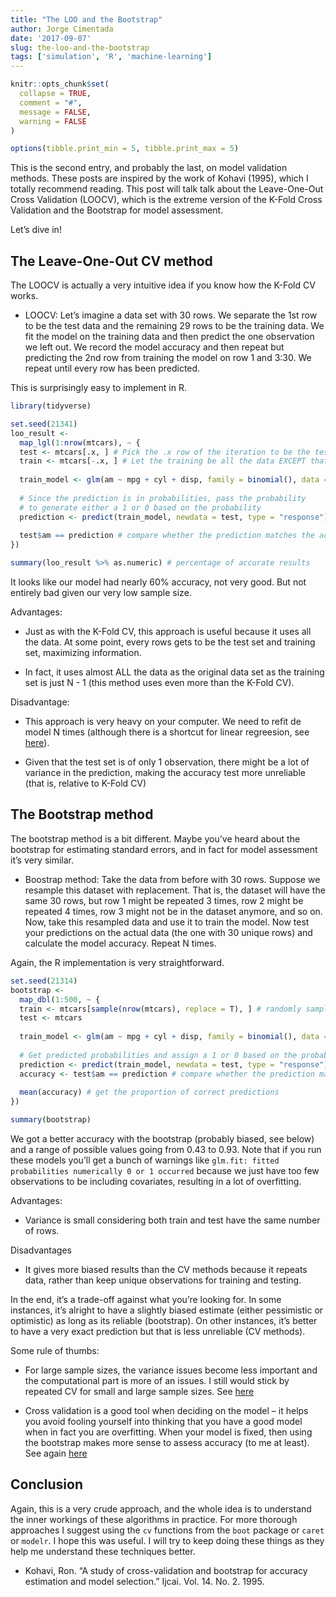 ```yaml
---
title: "The LOO and the Bootstrap"
author: Jorge Cimentada
date: '2017-09-07'
slug: the-loo-and-the-bootstrap
tags: ['simulation', 'R', 'machine-learning']
---
```


```r
knitr::opts_chunk$set(
  collapse = TRUE,
  comment = "#",
  message = FALSE,
  warning = FALSE
)

options(tibble.print_min = 5, tibble.print_max = 5)
```

This is the second entry, and probably the last, on model validation methods. These posts are inspired by the work of Kohavi (1995), which I totally recommend reading. This post will talk talk about the Leave-One-Out Cross Validation (LOOCV), which is the extreme version of the K-Fold Cross Validation and the Bootstrap for model assessment.

Let's dive in!

## The Leave-One-Out CV method

The LOOCV is actually a very intuitive idea if you know how the K-Fold CV works.

* LOOCV: Let's imagine a data set with 30 rows. We separate the 1st row to be the test data and the remaining 29 rows to be the training data. We fit the model on the training data and then predict the one observation we left out. We record the model accuracy and then repeat but predicting the 2nd row from training the model on row 1 and 3:30. We repeat until every row has been predicted.

This is surprisingly easy to implement in R.

```r
library(tidyverse)

set.seed(21341)
loo_result <-
  map_lgl(1:nrow(mtcars), ~ {
  test <- mtcars[.x, ] # Pick the .x row of the iteration to be the test
  train <- mtcars[-.x, ] # Let the training be all the data EXCEPT that row
  
  train_model <- glm(am ~ mpg + cyl + disp, family = binomial(), data = train) # Fit any model
  
  # Since the prediction is in probabilities, pass the probability
  # to generate either a 1 or 0 based on the probability
  prediction <- predict(train_model, newdata = test, type = "response") %>% rbinom(1, 1, .)
  
  test$am == prediction # compare whether the prediction matches the actual value
})

summary(loo_result %>% as.numeric) # percentage of accurate results
```

It looks like our model had nearly 60% accuracy, not very good. But not entirely bad given our very low sample size.

Advantages:

* Just as with the K-Fold CV, this approach is useful because it uses all the data. At some point, every rows gets to be the test set and training set, maximizing information.

* In fact, it uses almost ALL the data as the original data set as the training set is just N - 1 (this method uses even more than the K-Fold CV).

Disadvantage:

* This approach is very heavy on your computer. We need to refit de model N times (although there is a shortcut for linear regreesion, see [here](https://gerardnico.com/wiki/lang/r/cross_validation)).

* Given that the test set is of only 1 observation, there might be a lot of variance in the prediction, making the accuracy test more unreliable (that is, relative to K-Fold CV)

## The Bootstrap method

The bootstrap method is a bit different. Maybe you've heard about the bootstrap for estimating standard errors, and in fact for model assessment it’s very similar.

* Boostrap method: Take the data from before with 30 rows. Suppose we resample this dataset with replacement. That is, the dataset will have the same 30 rows, but row 1 might be repeated 3 times, row 2 might be repeated 4 times, row 3 might not be in the dataset anymore, and so on. Now, take this resampled data and use it to train the model. Now test your predictions on the actual data (the one with 30 unique rows) and calculate the model accuracy. Repeat N times.

Again, the R implementation is very straightforward.

```r

set.seed(21314)
bootstrap <-
  map_dbl(1:500, ~ {
  train <- mtcars[sample(nrow(mtcars), replace = T), ] # randomly sample rows with replacement
  test <- mtcars
  
  train_model <- glm(am ~ mpg + cyl + disp, family = binomial(), data = train) # fit any model
  
  # Get predicted probabilities and assign a 1 or 0 based on the probability
  prediction <- predict(train_model, newdata = test, type = "response") %>% rbinom(nrow(mtcars), 1, .)
  accuracy <- test$am == prediction # compare whether the prediction matches the actual value
  
  mean(accuracy) # get the proportion of correct predictions
})

summary(bootstrap)
```

We got a better accuracy with the bootstrap (probably biased, see below) and a range of possible values going from 0.43 to 0.93. Note that if you run these models you'll get a bunch of warnings like `glm.fit: fitted probabilities numerically 0 or 1 occurred` because we just have too few observations to be including covariates, resulting in a lot of overfitting.

Advantages:

* Variance is small considering both train and test have the same number of rows.

Disadvantages

* It gives more biased results than the CV methods because it repeats data, rather than keep unique observations for training and testing.

In the end, it's a trade-off against what you're looking for. In some instances, it's alright to have a slightly biased estimate (either pessimistic or optimistic) as long as its reliable (bootstrap). On other instances, it's better to have a very exact prediction but that is less unreliable (CV methods).

Some rule of thumbs:

* For large sample sizes, the variance issues become less important and the computational part is more of an issues. I still would stick by repeated CV for small and large sample sizes. See [here](https://stats.stackexchange.com/questions/18348/differences-between-cross-validation-and-bootstrapping-to-estimate-the-predictio)

* Cross validation is a good tool when deciding on the model -- it helps you avoid fooling yourself into thinking that you have a good model when in fact you are overfitting. When your model is fixed, then using the bootstrap makes more sense to assess accuracy (to me at least). See again [here](https://stats.stackexchange.com/questions/18348/differences-between-cross-validation-and-bootstrapping-to-estimate-the-predictio)

## Conclusion

Again, this is a very crude approach, and the whole idea is to understand the inner workings of these algorithms in practice. For more thorough approaches I suggest using the `cv` functions from the `boot` package or `caret` or `modelr`. I hope this was useful. I will try to keep doing these things as they help me understand these techniques better.

* Kohavi, Ron. "A study of cross-validation and bootstrap for accuracy estimation and model selection." Ijcai. Vol. 14. No. 2. 1995.
